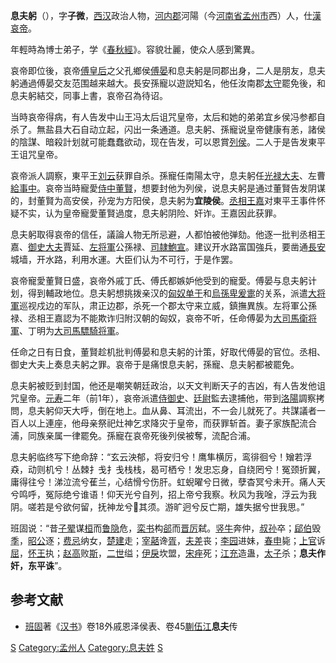 '''息夫躬'''（{{bd|？||前1年|}}），字'''子微'''，[[西汉|西汉]]政治人物，[[河內郡_(中國)|河内郡]]河陽（今[[河南省|河南省]][[孟州市|孟州市]]西）人，仕[[漢哀帝|漢哀帝]]。

年輕時為博士弟子，学《[[春秋經|春秋經]]》。容貌壮麗，使众人感到驚異。

哀帝即位後，哀帝[[傅皇后|傅皇后]]之父孔鄉侯[[傅晏|傅晏]]和息夫躬是同郡出身，二人是朋友，息夫躬通過傅晏交友范围越来越大。長安孫寵以遊説知名，他任汝南郡[[太守|太守]]罷免後，和息夫躬結交，同事上書，哀帝召為待诏。

当時哀帝得病，有人告发中山王冯太后诅咒皇帝，太后和她的弟弟宜乡侯冯参都自杀了。無盐县大石自动立起，闪出一条通道。息夫躬、孫寵说皇帝健康有恙，諸侯的陰謀、暗殺計划就可能蠢蠢欲动，现在告发，可以恩賞[[列侯|列侯]]。二人于是告发東平王诅咒皇帝。

哀帝派人調察，東平王[[刘云_(东平王)|刘云]]获罪自杀。孫寵任南陽太守，息夫躬任[[光禄大夫|光禄大夫]]、左曹[[給事中|給事中]]。哀帝当時寵愛[[侍中|侍中]][[董賢|董賢]]，想要封他为列侯，说息夫躬是通过董賢告发阴谋的，封董賢为高安侯，孙宠为方阳侯，息夫躬为'''宜陵侯'''。[[丞相|丞相]][[王嘉|王嘉]]对東平王事件怀疑不实，认为皇帝寵愛董賢過度，息夫躬阴险、奸诈。王嘉因此获罪。

息夫躬取得哀帝的信任，議論人物无所忌避，人都怕被他弹劾。他逐一批判丞相王嘉、[[御史大夫|御史大夫]]賈延、[[左将軍|左将軍]]公孫禄、[[司隷校尉|司隷]][[鮑宣|鮑宣]]。建议开水路富国強兵，要凿通[[長安|長安]]城墙，开水路，利用水運。大臣们认为不可行，于是作罢。

哀帝寵愛董賢日盛，哀帝外戚丁氏、傅氏都嫉妒他受到的寵愛。傅晏与息夫躬计划，得到輔政地位。息夫躬想挑拨亲汉的[[匈奴|匈奴]][[单于|单于]]和[[烏孫|烏孫]][[卑爰疐|卑爰疐]]的关系，派遣[[大将軍|大将軍]]巡视戍边的军队，肃正边郡，杀死一个郡太守来立威，鎮撫異族。左将軍公孫禄、丞相王嘉認为不能欺诈归附汉朝的匈奴，哀帝不听，任命傅晏为[[大司馬|大司馬]][[衛将軍|衛将軍]]、丁明为[[大司馬|大司馬]][[驃騎将軍|驃騎将軍]]。

任命之日有日食，董賢趁机批判傅晏和息夫躬的计策，好取代傅晏的官位。丞相、御史大夫上奏息夫躬之罪。哀帝于是痛恨息夫躬，孫寵、息夫躬都被罷免。

息夫躬被贬到封国，他还是嘲笑朝廷政治，以天文判断天子的吉凶，有人告发他诅咒皇帝。[[元寿_(漢)|元寿]]二年（前1年），哀帝派遣[[侍御史|侍御史]]、[[廷尉|廷尉]]監去逮捕他，带到[[洛陽|洛陽]]調察拷問，息夫躬仰天大呼，倒在地上。血从鼻、耳流出，不一会儿就死了。共謀議者一百人以上連座，他母亲祭祀灶神乞求降灾于皇帝，而获罪斩首。妻子家族配流合浦，同族亲属一律罷免。孫寵在哀帝死後列侯被奪，流配合浦。

息夫躬临终写下绝命辞：“玄云泱郁，将安归兮！鹰隼横厉，鸾徘徊兮！矰若浮猋，动则机兮！丛棘扌戋扌戋栈栈，曷可栖兮！发忠忘身，自绕罔兮！冤颈折翼，庸得往兮！涕泣流兮萑兰，心结愲兮伤肝。虹蜺曜兮日微，孽杳冥兮未开。痛人天兮鸣呼，冤际绝兮谁语！仰天光兮自列，招上帝兮我察。秋风为我唫，浮云为我阴。嗟若是兮欲何留，抚神龙兮其须。游旷迥兮反亡期，雄失据兮世我思。”

班固说：“昔[[公子翚|子翚]]谋[[鲁桓公|桓]]而[[鲁隐公|鲁隐]]危，[[栾书|栾书]]构[[郤氏|郤]]而[[晋厉公|晋厉]]弑。[[竖牛|竖牛]]奔仲，[[叔孙豹|叔孙]]卒；[[郈昭伯|郈伯]]毁[[季平子|季]]，[[鲁昭公|昭公]]逐；[[费无忌|费忌]]纳女，[[太子建|楚建]]走；[[伯嚭|宰嚭]]谗[[伍子胥|胥]]，[[夫差|夫差]]丧；[[李园|李园]]进妹，[[春申|春申]]毙；[[靳尚|上官]]诉[[屈原|屈]]，[[楚怀王|怀王]]执；[[赵高|赵高]]败[[李斯|斯]]，[[秦二世|二世]]缢；[[惠墙伊戾|伊戾]]坎盟，[[太子痤|宋痤]]死；[[江充|江充]]造蛊，[[刘据|太子]]杀；'''息夫作奸，东平诛'''”。

== 参考文献 ==
*[[班固|班固]]著《[[汉书|汉书]]》卷18外戚恩泽侯表、卷45[[蒯彻|蒯]][[伍被|伍]][[江充|江]]'''息夫'''传

{{DEFAULTSORT:X}}
[[Category:西汉列侯|S]]
[[Category:孟州人|Category:孟州人]]
[[Category:息夫姓|Category:息夫姓]]
[[Category:西汉光禄大夫|S]]